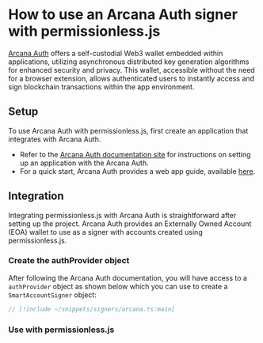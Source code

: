 
# How to use an Arcana Auth signer with permissionless.js

[Arcana Auth](https://www.arcana.network/) offers a self-custodial Web3 wallet embedded within applications, utilizing asynchronous distributed key generation algorithms for enhanced security and privacy. This wallet, accessible without the need for a browser extension, allows authenticated users to instantly access and sign blockchain transactions within the app environment.

## Setup

To use Arcana Auth with permissionless.js, first create an application that integrates with Arcana Auth.

- Refer to the [Arcana Auth documentation site](https://docs.arcana.network/) for instructions on setting up an application with the Arcana Auth.
- For a quick start, Arcana Auth provides a web app guide, available [here](https://docs.arcana.network/auth/).

## Integration
Integrating permissionless.js with Arcana Auth is straightforward after setting up the project. Arcana Auth provides an Externally Owned Account (EOA) wallet to use as a signer with accounts created using permissionless.js.

### Create the authProvider object
After following the Arcana Auth documentation, you will have access to a `authProvider` object as shown below which you can use to create a `SmartAccountSigner` object:

```typescript
// [!include ~/snippets/signers/arcana.ts:main]
```

### Use with permissionless.js

<SmartAccounts />
